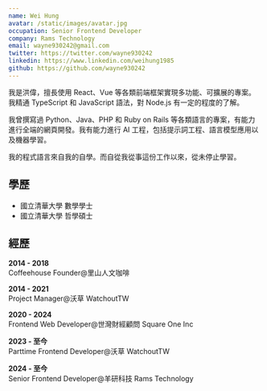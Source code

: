 ```yaml
---
name: Wei Hung
avatar: /static/images/avatar.jpg
occupation: Senior Frontend Developer
company: Rams Technology
email: wayne930242@gmail.com
twitter: https://twitter.com/wayne930242
linkedin: https://www.linkedin.com/weihung1985
github: https://github.com/wayne930242
---
```


我是洪偉，擅長使用 React、Vue 等各類前端框架實現多功能、可擴展的專案。我精通 TypeScript 和 JavaScript 語法，對 Node.js 有一定的程度的了解。

我曾撰寫過 Python、Java、PHP 和 Ruby on Rails 等各類語言的專案，有能力進行全端的網頁開發。我有能力進行 AI 工程，包括提示詞工程、語言模型應用以及機器學習。

我的程式語言來自我的自學。而自從我從事這份工作以來，從未停止學習。

## 學歷

- 國立清華大學 數學學士
- 國立清華大學 哲學碩士

## 經歷

**2014 - 2018**<br/>
Coffeehouse Founder@里山人文咖啡

**2014 - 2021**<br/>
Project Manager@沃草 WatchoutTW

**2020 - 2024**<br/>
Frontend Web Developer@世灣財經顧問 Square One Inc

**2023 - 至今**<br/>
Parttime Frontend Developer@沃草 WatchoutTW

**2024 - 至今**<br/>
Senior Frontend Developer@羊研科技 Rams Technology
